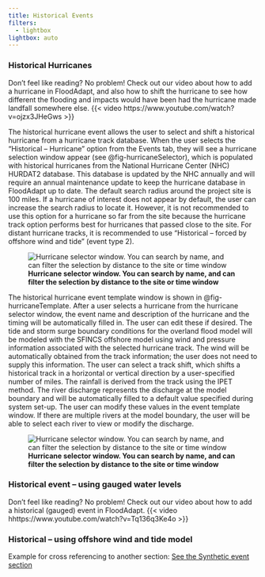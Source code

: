 ```yaml
---
title: Historical Events
filters:
  - lightbox
lightbox: auto
---
```



### Historical Hurricanes
::: {.callout-tip}
Don't feel like reading? No problem! Check out our video about how to add a hurricane in FloodAdapt, and also how to shift the hurricane to see how different the flooding and impacts would have been had the hurricane made landfall somewhere else.
{{< video https://www.youtube.com/watch?v=ojzx3JHeGws >}}
:::



The historical hurricane event allows the user to select and shift a historical hurricane from a hurricane track database. When the user selects the “Historical – Hurricane” option from the Events tab, they will see a hurricane selection window appear (see @fig-hurricaneSelector), which is populated with historical hurricanes from the National Hurricane Center (NHC) HURDAT2 database. This database is updated by the NHC annually and will require an annual maintenance update to keep the hurricane database in FloodAdapt up to date.  The default search radius around the project site is 100 miles. If a hurricane of interest does not appear by default, the user can increase the search radius to locate it. However, it is not recommended to use this option for a hurricane so far from the site because the hurricane track option performs best for hurricanes that passed close to the site. For distant hurricane tracks, it is recommended to use “Historical – forced by offshore wind and tide” (event type 2). 

![**Hurricane selector window. You can search by name, and can filter the selection by distance to the site or time window**](../../_static/images/popup_hurricaneSelector.png){#fig-hurricaneSelector}

The historical hurricane event template window is shown in @fig-hurricaneTemplate. After a user selects a hurricane from the hurricane selector window, the event name and description of the hurricane and the timing will be automatically filled in. The user can edit these if desired. The tide and storm surge boundary conditions for the overland flood model will be modeled with the SFINCS offshore model using wind and pressure information associated with the selected hurricane track. The wind will be automatically obtained from the track information; the user does not need to supply this information. The user can select a track shift, which shifts a historical track in a horizontal or vertical direction by a user-specified number of miles. The rainfall is derived from the track using the IPET method. The river discharge represents the discharge at the model boundary and will be automatically filled to a default value specified during system set-up. The user can modify these values in the event template window. If there are multiple rivers at the model boundary, the user will be able to select each river to view or modify the discharge. 

![**Hurricane selector window. You can search by name, and can filter the selection by distance to the site or time window**](../../_static/images/popup_hurricaneTemplate.png){#fig-hurricaneTemplate}

### Historical event – using gauged water levels
::: {.callout-tip}
Don't feel like reading? No problem! Check out our video about how to add a historical (gauged) event in FloodAdapt.
{{< video hhttps://www.youtube.com/watch?v=Tq136q3Ke4o >}}
:::


### Historical – using offshore wind and tide model

 


Example for cross referencing to another section:
[See the Synthetic event section](synthetic_events.qmd)